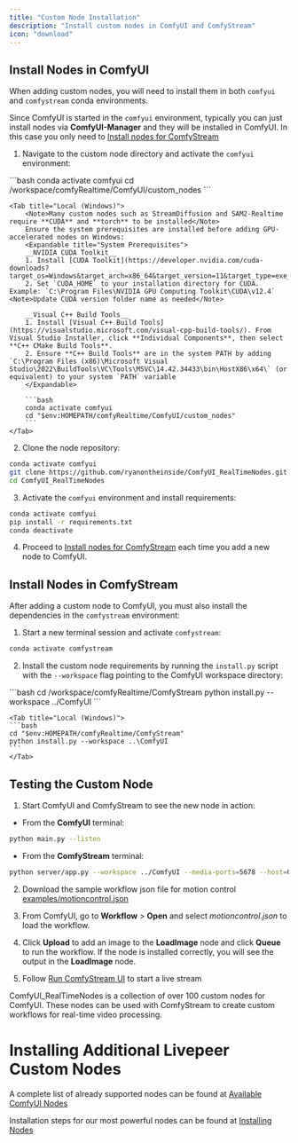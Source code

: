 ```yaml
---
title: "Custom Node Installation"
description: "Install custom nodes in ComfyUI and ComfyStream"
icon: "download"
---
```


## Install Nodes in ComfyUI
When adding custom nodes, you will need to install them in both `comfyui` and `comfystream` conda environments.

<Info>Since ComfyUI is started in the `comfyui` environment, typically you can just install nodes via  **ComfyUI-Manager** and they will be installed in ComfyUI. In this case you only need to [Install nodes for ComfyStream](#install-nodes-in-comfystream)</Info>

1. Navigate to the custom node directory and activate the `comfyui` environment:
<Tabs>
    <Tab title="RunPod (Linux)">
        ```bash
        conda activate comfyui
        cd /workspace/comfyRealtime/ComfyUI/custom_nodes
        ```
    </Tab>

    <Tab title="Local (Windows)">
        <Note>Many custom nodes such as StreamDiffusion and SAM2-Realtime require **CUDA** and **torch** to be installed</Note>
        Ensure the system prerequisites are installed before adding GPU-accelerated nodes on Windows:
        <Expandable title="System Prerequisites">
        __NVIDIA CUDA Toolkit__
        1. Install [CUDA Toolkit](https://developer.nvidia.com/cuda-downloads?target_os=Windows&target_arch=x86_64&target_version=11&target_type=exe_network)
        2. Set `CUDA_HOME` to your installation directory for CUDA. Example: `C:\Program Files\NVIDIA GPU Computing Toolkit\CUDA\v12.4` <Note>Update CUDA version folder name as needed</Note>

        __Visual C++ Build Tools__
        1. Install [Visual C++ Build Tools](https://visualstudio.microsoft.com/visual-cpp-build-tools/). From Visual Studio Installer, click **Individual Components**, then select **C++ CMake Build Tools**.
        2. Ensure **C++ Build Tools** are in the system PATH by adding `C:\Program Files (x86)\Microsoft Visual Studio\2022\BuildTools\VC\Tools\MSVC\14.42.34433\bin\HostX86\x64\` (or equivalent) to your system `PATH` variable
        </Expandable>

        ```bash
        conda activate comfyui
        cd "$env:HOMEPATH/comfyRealtime/ComfyUI/custom_nodes"
        ```
    </Tab>
</Tabs>

2. Clone the node repository:

```bash
conda activate comfyui
git clone https://github.com/ryanontheinside/ComfyUI_RealTimeNodes.git
cd ComfyUI_RealTimeNodes
```

3. Activate the `comfyui` environment and install requirements:

```bash
conda activate comfyui
pip install -r requirements.txt
conda deactivate
```

4. Proceed to [Install nodes for ComfyStream](#install-nodes-in-comfystream) each time you add a new node to ComfyUI.


## Install Nodes in ComfyStream
After adding a custom node to ComfyUI, you must also install the dependencies in the `comfystream` environment:

1. Start a new terminal session and activate `comfystream`:

```bash
conda activate comfystream
```

2. Install the custom node requirements by running the `install.py` script with the `--workspace` flag pointing to the ComfyUI workspace directory:
<Tabs>
    <Tab title="RunPod (Linux)">
    ```bash
    cd /workspace/comfyRealtime/ComfyStream
    python install.py --workspace ../ComfyUI
    ```
    </Tab>

    <Tab title="Local (Windows)">
    ```bash
    cd "$env:HOMEPATH/comfyRealtime/ComfyStream"
    python install.py --workspace ..\ComfyUI
    ```
    </Tab>
</Tabs>

## Testing the Custom Node
1. Start ComfyUI and ComfyStream to see the new node in action:
- From the **ComfyUI** terminal:
```bash
python main.py --listen
```
- From the **ComfyStream** terminal:
```bash
python server/app.py --workspace ../ComfyUI --media-ports=5678 --host=0.0.0.0 --port 8889
```

2. Download the sample workflow json file for motion control [examples/motioncontrol.json](https://raw.githubusercontent.com/ryanontheinside/ComfyUI_RealTimeNodes/main/examples/motioncontrol.json)
3. From ComfyUI, go to **Workflow** > **Open** and select *motioncontrol.json* to load the workflow.
4. Click **Upload** to add an image to the **LoadImage** node and click **Queue** to run the workflow.
<Info>If the node is installed correctly, you will see the output in the **LoadImage** node.</Info> 

5. Follow [Run ComfyStream UI](./local-testing-comfystream-ui) to start a live stream 

<Note>
ComfyUI_RealTimeNodes is a collection of over 100 custom nodes for ComfyUI. These nodes can be used with ComfyStream to create custom workflows for real-time video processing.
</Note>

# Installing Additional Livepeer Custom Nodes

A complete list of already supported nodes can be found at [Available ComfyUI Nodes](../../technical/reference/available-nodes)

Installation steps for our most powerful nodes can be found at [Installing Nodes](../../technical/reference/nodes)

